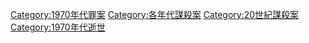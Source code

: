 {{Category pair|1960年代謀殺案|1980年代謀殺案}}
[[Category:1970年代罪案|Category:1970年代罪案]]
[[Category:各年代謀殺案|Category:各年代謀殺案]]
[[Category:20世紀謀殺案|Category:20世紀謀殺案]]
[[Category:1970年代逝世|Category:1970年代逝世]]